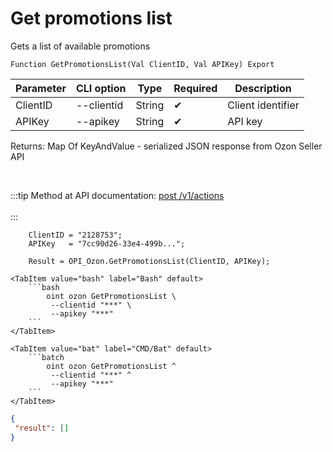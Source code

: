 ﻿---
sidebar_position: 1
---


# Get promotions list
 Gets a list of available promotions



`Function GetPromotionsList(Val ClientID, Val APIKey) Export`

  | Parameter | CLI option | Type | Required | Description |
  |-|-|-|-|-|
  | ClientID | --clientid | String | &#x2714; | Client identifier |
  | APIKey | --apikey | String | &#x2714; | API key |

  
  Returns:  Map Of KeyAndValue - serialized JSON response from Ozon Seller API

<br/>

:::tip
Method at API documentation: [post /v1/actions](https://docs.ozon.ru/api/seller/#operation/Promos)<br/>
<br/>
:::
<br/>


```bsl title="1C:Enterprise/OneScript code example"
    ClientID = "2128753";
    APIKey   = "7cc90d26-33e4-499b...";

    Result = OPI_Ozon.GetPromotionsList(ClientID, APIKey);
```
 

 <Tabs>
  
    <TabItem value="bash" label="Bash" default>
        ```bash
            oint ozon GetPromotionsList \
             --clientid "***" \
             --apikey "***"
        ```
    </TabItem>
  
    <TabItem value="bat" label="CMD/Bat" default>
        ```batch
            oint ozon GetPromotionsList ^
             --clientid "***" ^
             --apikey "***"
        ```
    </TabItem>
</Tabs>


```json title="Result"
{
 "result": []
}
```
